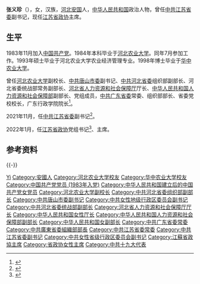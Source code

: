 '''张义珍'''（{{bd|1964年|8月||catIdx=Zhang张}}），女，汉族，[[河北省|河北]][[安国市|安国]]人，[[中华人民共和国|中华人民共和国]]政治人物，曾任[[中国共产党江苏省委员会|中共江苏省委]]副书记，现任[[江苏省政协|江苏省政协]]主席。

== 生平 ==
1983年11月加入[[中国共产党|中国共产党]]。1984年本科毕业于[[河北农业大学|河北农业大学]]。同年7月参加工作。1993年硕士毕业于河北农业大学农业经济管理专业。1998年博士毕业于[[华中农业大学|华中农业大学]]。

曾任[[河北农业大学|河北农业大学]]副校长、[[中共唐山市委|中共唐山市委]]副书记、[[中国共产党河北省委员会|中共河北省委]]组织部副部长、河北省委统战部常务副部长、[[河北省人力资源和社会保障厅|河北省人力资源和社会保障厅]]厅长、[[中华人民共和国人力资源和社会保障部|中华人民共和国人力资源和社会保障部]]副部长、党组成员，[[中国共产党广东省委员会|中共广东省委]]常委、组织部部长、省委党校校长，广东行政学院院长<ref>{{Cite web|title=张义珍 简历|url=http://ldzl.people.com.cn/dfzlk/front/personPage18941.htm|accessdate=2020-07-06|work=人民网|archiveurl=https://web.archive.org/web/20200706045241/http://ldzl.people.com.cn/dfzlk/front/personPage18941.htm|archivedate=2020-07-06}}</ref>。

2021年11月，任[[中国共产党江苏省委员会|中共江苏省委]]副书记<ref>{{Cite web|title=张义珍任江苏省委副书记 邓修明任省委常委|url=http://district.ce.cn/newarea/sddy/202111/19/t20211119_37100044.shtml|accessdate=2021-11-19|work=中国经济网|archive-date=2021-11-20|archive-url=https://web.archive.org/web/20211120185309/http://district.ce.cn/newarea/sddy/202111/19/t20211119_37100044.shtml}}</ref>。

2022年1月，任[[中国人民政治协商会议江苏省委员会|江苏省政协]]党组书记<ref>{{Cite web|title=张义珍任江苏省政协党组书记|url=https://www.bjnews.com.cn/detail/164172482914244.html|access-date=2022-01-09|publisher=新京报|archive-date=2022-01-11|archive-url=https://web.archive.org/web/20220111091739/https://www.bjnews.com.cn/detail/164172482914244.html}}</ref>、主席。

== 参考资料 ==
{{reflist}}

{{-}}
{{start box}}
{{s-ppo|cpc}}
{{s-before|[[张敬华_(1962年)|张敬华]]}}
{{s-title|[[中国共产党江苏省委员会|中国共产党江苏省委员会]]专职副书记|2021年11月－2022年1月}}
{{s-vac}}
{{s-before|[[邹铭|邹铭]]}}
{{s-title|[[中国共产党广东省委员会|中国共产党广东省委员会]]组织部部长|2019年2月－2021年11月}}
{{s-after|[[张福海|张福海]]}}
{{s-gov|prc}}
{{s-before|[[付文才|付文才]]}}
{{s-title|[[河北省人力资源和社会保障厅|河北省人力资源和社会保障厅]]厅长|2012年3月－2015年6月}}
{{s-after|[[王亮_(1958年)|王亮]]}}
{{s-par|prc-lcppcc}}
{{s-before|[[黄莉新|黄莉新]]}}
{{s-title|[[中国人民政治协商会议江苏省委员会|中国人民政治协商会议江苏省委员会]]主席|2022年1月－}}
{{s-inc}}
{{end box}}
{{江苏省领导人}}
{{中华人民共和国江苏省正职领导人|nocat}}
{{Authority control}}
{{DEFAULTSORT:Zhang张}}
[[Category:张姓|Yi]]
[[Category:安國人|Category:安國人]]
[[Category:河北农业大学校友|Category:河北农业大学校友]]
[[Category:华中农业大学校友|Category:华中农业大学校友]]
[[Category:中国共产党党员_(1983年入党)|Category:中国共产党党员 (1983年入党)]]
[[Category:中华人民共和国建立后的中国共产党女党员|Category:中华人民共和国建立后的中国共产党女党员]]
[[Category:河北农业大学副校长|Category:河北农业大学副校长]]
[[Category:中共河北省委组织部副部长|Category:中共河北省委组织部副部长]]
[[Category:中共唐山市委副书记|Category:中共唐山市委副书记]]
[[Category:中共女性地级行政区委员会副书记|Category:中共女性地级行政区委员会副书记]]
[[Category:中共河北省委统战部副部长|Category:中共河北省委统战部副部长]]
[[Category:河北省人力资源和社会保障厅厅长|Category:河北省人力资源和社会保障厅厅长]]
[[Category:中华人民共和国女性厅长|Category:中华人民共和国女性厅长]]
[[Category:中华人民共和国人力资源和社会保障部副部长|Category:中华人民共和国人力资源和社会保障部副部长]]
[[Category:中华人民共和国女副部长|Category:中华人民共和国女副部长]]
[[Category:中共广东省委常委|Category:中共广东省委常委]]
[[Category:中共廣東省委組織部部長|Category:中共廣東省委組織部部長]]
[[Category:中共江苏省委常委|Category:中共江苏省委常委]]
[[Category:中共江苏省委副书记|Category:中共江苏省委副书记]]
[[Category:中共女性省级行政区委员会副书记|Category:中共女性省级行政区委员会副书记]]
[[Category:江蘇省政協主席|Category:江蘇省政協主席]]
[[Category:省政协女性主席|Category:省政协女性主席]]
[[Category:中共十九大代表|Category:中共十九大代表]]